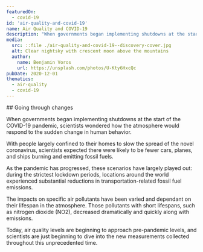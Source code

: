```yaml
---
featuredOn:
  - covid-19
id: 'air-quality-and-covid-19'
name: Air Quality and COVID-19
description: "When governments began implementing shutdowns at the start of the COVID-19 pandemic, scientists wondered how the atmosphere would respond to the sudden change in human behavior."
media:
  src: ::file ./air-quality-and-covid-19--discovery-cover.jpg
  alt: Clear nightsky with crescent moon above the mountains
  author:
    name: Benjamin Voros
    url: https://unsplash.com/photos/U-Kty6HxcQc
pubDate: 2020-12-01
thematics:
  - air-quality
  - covid-19
---
```

<Block>
<Prose>
## Going through changes

When governments began implementing shutdowns at the start of the COVID-19 pandemic, scientists wondered how the atmosphere would respond to the sudden change in human behavior.

With people largely confined to their homes to slow the spread of the novel coronavirus, scientists expected there were likely to be fewer cars, planes, and ships burning and emitting fossil fuels.

As the pandemic has progressed, these scenarios have largely played out: during the strictest lockdown periods, locations around the world experienced substantial reductions in transportation-related fossil fuel emissions.

The impacts on specific air pollutants have been varied and dependant on their lifespan in the atmosphere. Those pollutants with short lifespans, such as nitrogen dioxide (NO2), decreased dramatically and quickly along with emissions.

Today, air quality levels are beginning to approach pre-pandemic levels, and scientists are just beginning to dive into the new measurements collected throughout this unprecedented time.
</Prose>
</Block>
